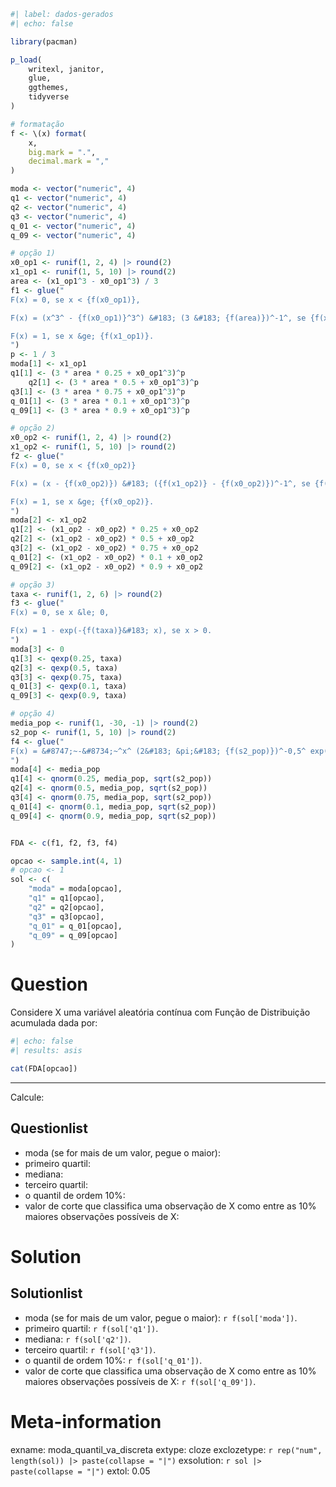 ```r
#| label: dados-gerados
#| echo: false

library(pacman)

p_load(
    writexl, janitor,
    glue,
    ggthemes,
    tidyverse
)

# formatação
f <- \(x) format(
    x,
    big.mark = ".",
    decimal.mark = ","
)

moda <- vector("numeric", 4)
q1 <- vector("numeric", 4)
q2 <- vector("numeric", 4)
q3 <- vector("numeric", 4)
q_01 <- vector("numeric", 4)
q_09 <- vector("numeric", 4)

# opção 1)
x0_op1 <- runif(1, 2, 4) |> round(2)
x1_op1 <- runif(1, 5, 10) |> round(2)
area <- (x1_op1^3 - x0_op1^3) / 3
f1 <- glue("
F(x) = 0, se x < {f(x0_op1)},

F(x) = (x^3^ - {f(x0_op1)}^3^) &#183; (3 &#183; {f(area)})^-1^, se {f(x0_op1)} &le; x < {f(x1_op1)},

F(x) = 1, se x &ge; {f(x1_op1)}.
")
p <- 1 / 3
moda[1] <- x1_op1
q1[1] <- (3 * area * 0.25 + x0_op1^3)^p
    q2[1] <- (3 * area * 0.5 + x0_op1^3)^p
q3[1] <- (3 * area * 0.75 + x0_op1^3)^p
q_01[1] <- (3 * area * 0.1 + x0_op1^3)^p
q_09[1] <- (3 * area * 0.9 + x0_op1^3)^p

# opção 2)
x0_op2 <- runif(1, 2, 4) |> round(2)
x1_op2 <- runif(1, 5, 10) |> round(2)
f2 <- glue("
F(x) = 0, se x < {f(x0_op2)}

F(x) = (x - {f(x0_op2)}) &#183; ({f(x1_op2)} - {f(x0_op2)})^-1^, se {f(x0_op2)} &le; x < {f(x1_op2)},

F(x) = 1, se x &ge; {f(x0_op2)}.
")
moda[2] <- x1_op2
q1[2] <- (x1_op2 - x0_op2) * 0.25 + x0_op2
q2[2] <- (x1_op2 - x0_op2) * 0.5 + x0_op2
q3[2] <- (x1_op2 - x0_op2) * 0.75 + x0_op2
q_01[2] <- (x1_op2 - x0_op2) * 0.1 + x0_op2
q_09[2] <- (x1_op2 - x0_op2) * 0.9 + x0_op2

# opção 3)
taxa <- runif(1, 2, 6) |> round(2)
f3 <- glue("
F(x) = 0, se x &le; 0,

F(x) = 1 - exp(-{f(taxa)}&#183; x), se x > 0.
")
moda[3] <- 0
q1[3] <- qexp(0.25, taxa)
q2[3] <- qexp(0.5, taxa)
q3[3] <- qexp(0.75, taxa)
q_01[3] <- qexp(0.1, taxa)
q_09[3] <- qexp(0.9, taxa)

# opção 4)
media_pop <- runif(1, -30, -1) |> round(2)
s2_pop <- runif(1, 5, 10) |> round(2)
f4 <- glue("
F(x) = &#8747;~-&#8734;~^x^ (2&#183; &pi;&#183; {f(s2_pop)})^-0,5^ exp(-0,5&#183; {f(s2_pop)}^-1^ (u {ifelse(media_pop < 0, '+', '-')} {f(ifelse(media_pop < 0, abs(media_pop), media_pop))}))du.
")
moda[4] <- media_pop
q1[4] <- qnorm(0.25, media_pop, sqrt(s2_pop))
q2[4] <- qnorm(0.5, media_pop, sqrt(s2_pop))
q3[4] <- qnorm(0.75, media_pop, sqrt(s2_pop))
q_01[4] <- qnorm(0.1, media_pop, sqrt(s2_pop))
q_09[4] <- qnorm(0.9, media_pop, sqrt(s2_pop))


FDA <- c(f1, f2, f3, f4)

opcao <- sample.int(4, 1)
# opcao <- 1
sol <- c(
    "moda" = moda[opcao],
    "q1" = q1[opcao],
    "q2" = q2[opcao],
    "q3" = q3[opcao],
    "q_01" = q_01[opcao],
    "q_09" = q_09[opcao]
)
```

Question
========
Considere X uma variável aleatória contínua com Função de Distribuição acumulada dada por:


```r
#| echo: false
#| results: asis

cat(FDA[opcao])
```

<hr>
 Calcule:

Questionlist
------------
* moda (se for mais de um valor, pegue o maior):
* primeiro quartil:
* mediana:
* terceiro quartil:
* o quantil de ordem 10%:
* valor de corte que classifica uma observação de X como entre as 10% maiores observações possíveis de X:


Solution
========
Solutionlist
------------
* moda (se for mais de um valor, pegue o maior): `r f(sol['moda'])`.
* primeiro quartil: `r f(sol['q1'])`.
* mediana: `r f(sol['q2'])`.
* terceiro quartil: `r f(sol['q3'])`.
* o quantil de ordem 10%: `r f(sol['q_01'])`.
* valor de corte que classifica uma observação de X como entre as 10% maiores observações possíveis de X: `r f(sol['q_09'])`.

Meta-information
================
exname: moda_quantil_va_discreta
extype: cloze
exclozetype: `r rep("num", length(sol)) |> paste(collapse = "|")`
exsolution: `r sol |> paste(collapse = "|")`
extol: 0.05